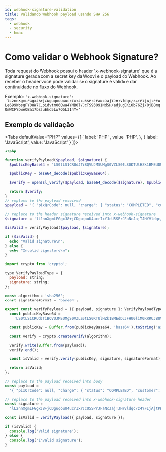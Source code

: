 ```yaml
---
id: webhook-signature-validation
title: Validando Webhook payload usando SHA 256
tags:
  - webhook
  - security
  - hmac
---
```



# Como validar o Webhook Signature?

Toda request do Webhook possui o header 'x-webhook-signature' que é a signature gerada com a secret key da Woovi e o payload do Webhook.
Ao receber o header você pode validar se o signature é válido e dar continuidade no fluxo do Webhook.

Exemplo: `'x-webhook-signature': 'lL2nnXgmLFGgxJ8+jCDguqouU4ucrIxYJcU5SPrJFaNcJajTJHYVldqc/z4YFIjAjtPEALe699WosgPY08W7CLpidvtm06Qwa4YMB0l/DcTS93O91NdSH/adjugEKiOb76Zj/0jB8mqOmWCFYbweOBa17bssuEkd5Lw7Q5L314Y='`

## Exemplo de validação

<Tabs
  defaultValue="PHP"
    values={[
      { label: 'PHP'      , value: 'PHP', },
      { label: 'JavaScript', value: 'JavaScript' }
    ]}>
<TabItem value="PHP" >

```php
<?php

function verifyPayload($payload, $signature) {
  $publicKeyBase64 = 'LS0tLS1CRUdJTiBQVUJMSUMgS0VZLS0tLS0KTUlHZk1BMEdDU3FHU0liM0RRRUJBUVVBQTRHTkFEQ0JpUUtCZ1FDLytOdElranpldnZxRCtJM01NdjNiTFhEdApwdnhCalk0QnNSclNkY2EzcnRBd01jUllZdnhTbmQ3amFnVkxwY3RNaU94UU84aWVVQ0tMU1dIcHNNQWpPL3paCldNS2Jxb0c4TU5waS91M2ZwNnp6MG1jSENPU3FZc1BVVUcxOWJ1VzhiaXM1WloySVpnQk9iV1NwVHZKMGNuajYKSEtCQUE4MkpsbitsR3dTMU13SURBUUFCCi0tLS0tRU5EIFBVQkxJQyBLRVktLS0tLQo=';

  $publicKey = base64_decode($publicKeyBase64);

  $verify = openssl_verify($payload, base64_decode($signature), $publicKey, "sha256WithRSAEncryption");

  return $verify;
}
// replace to the payload received
$payload = '{ "pixQrCode": null, "charge": { "status": "COMPLETED", "customer": { "name": "Antonio Victor", "taxID": { "taxID": "12345678976", "type": "BR:CPF" }, "email": "antoniocliente@example.com", "correlationID": "4979ceba-2132-4292-bd90-bee7fb2125e4" }, "value": 1000, "comment": "Pagamento Woovi", "transactionID": "ea83401ed4834b3ea6f1f283b389af29", "correlationID": "417bae21-3d08-4cdb-9c2d-fee63c89e9e4", "paymentLinkID": "34697ed2-3790-4b60-8512-e7465b142d84", "createdAt": "2021-03-12T12:43:54.528Z", "updatedAt": "2021-03-12T12:44:09.360Z", "brCode": "https://api.woovi.com/openpix/openpix/testing?transactionID=ea83401ed4834b3ea6f1f283b389af29" }, "pix": { "charge": { "status": "COMPLETED", "customer": { "name": "Antonio Victor", "taxID": { "taxID": "12345678976", "type": "BR:CPF" }, "email": "antoniocliente@example.com", "correlationID": "4979ceba-2132-4292-bd90-bee7fb2125e4" }, "value": 1000, "comment": "Pagamento Woovi", "transactionID": "ea83401ed4834b3ea6f1f283b389af29", "correlationID": "417bae21-3d08-4cdb-9c2d-fee63c89e9e4", "paymentLinkID": "34697ed2-3790-4b60-8512-e7465b142d84", "createdAt": "2021-03-12T12:43:54.528Z", "updatedAt": "2021-03-12T12:44:09.360Z" }, "customer": { "correlationID": "9134e286-6f71-427a-bf00-241681624586", "email": "email1@example.com", "name": "Loma", "phone": "+5511999999999", "taxID": { "taxID": "47043622050", "type": "BR:CPF" } }, "payer": { "correlationID": "9134e286-6f71-427a-bf00-241681624586", "email": "email1@example.com", "name": "Loma", "phone": "+5511999999999", "taxID": { "taxID": "47043622050", "type": "BR:CPF" } }, "time": "2021-03-12T12:44:09.269Z", "value": 1, "transactionID": "ea83401ed4834b3ea6f1f283b389af29", "infoPagador": "Woovi testing" }, "company": { "id": "624f46f9e93f9f521c8308d7", "name": "Pizzaria do José", "taxID": "4722767300014" }, "account": { "clientId": "ZOJ64B9B-ZM1W-89MI-4UCI-OP2LVIU6NY75" } }';

// replace to the header signature received into x-webhook-signature
$signature = 'lL2nnXgmLFGgxJ8+jCDguqouU4ucrIxYJcU5SPrJFaNcJajTJHYVldqc/z4YFIjAjtPEALe699WosgPY08W7CLpidvtm06Qwa4YMB0l/DcTS93O91NdSH/adjugEKiOb76Zj/0jB8mqOmWCFYbweOBa17bssuEkd5Lw7Q5L314Y=';

$isValid = verifyPayload($payload, $signature);

if ($isValid) {
  echo "Valid signature\n";
} else {
  echo "Invalid signature\n";
}

```

</TabItem>
<TabItem value="JavaScript">

```jsx
import crypto from 'crypto';

type VerifyPayloadType = {
  payload: string;
  signature: string;
};

const algorithm = 'sha256';
const signatureFormat = 'base64';

export const verifyPayload = ({ payload, signature }: VerifyPayloadType) => {
  const publicKeyBase64 =
    'LS0tLS1CRUdJTiBQVUJMSUMgS0VZLS0tLS0KTUlHZk1BMEdDU3FHU0liM0RRRUJBUVVBQTRHTkFEQ0JpUUtCZ1FDLytOdElranpldnZxRCtJM01NdjNiTFhEdApwdnhCalk0QnNSclNkY2EzcnRBd01jUllZdnhTbmQ3amFnVkxwY3RNaU94UU84aWVVQ0tMU1dIcHNNQWpPL3paCldNS2Jxb0c4TU5waS91M2ZwNnp6MG1jSENPU3FZc1BVVUcxOWJ1VzhiaXM1WloySVpnQk9iV1NwVHZKMGNuajYKSEtCQUE4MkpsbitsR3dTMU13SURBUUFCCi0tLS0tRU5EIFBVQkxJQyBLRVktLS0tLQo=';

  const publicKey = Buffer.from(publicKeyBase64, 'base64').toString('ascii');

  const verify = crypto.createVerify(algorithm);

  verify.write(Buffer.from(payload));
  verify.end();

  const isValid = verify.verify(publicKey, signature, signatureFormat);

  return isValid;
};

// replace to the payload received into body
const payload =
  '{ "pixQrCode": null, "charge": { "status": "COMPLETED", "customer": { "name": "Antonio Victor", "taxID": { "taxID": "12345678976", "type": "BR:CPF" }, "email": "antoniocliente@example.com", "correlationID": "4979ceba-2132-4292-bd90-bee7fb2125e4" }, "value": 1000, "comment": "Pagamento Woovi", "transactionID": "ea83401ed4834b3ea6f1f283b389af29", "correlationID": "417bae21-3d08-4cdb-9c2d-fee63c89e9e4", "paymentLinkID": "34697ed2-3790-4b60-8512-e7465b142d84", "createdAt": "2021-03-12T12:43:54.528Z", "updatedAt": "2021-03-12T12:44:09.360Z", "brCode": "https://api.woovi.com/openpix/openpix/testing?transactionID=ea83401ed4834b3ea6f1f283b389af29" }, "pix": { "charge": { "status": "COMPLETED", "customer": { "name": "Antonio Victor", "taxID": { "taxID": "12345678976", "type": "BR:CPF" }, "email": "antoniocliente@example.com", "correlationID": "4979ceba-2132-4292-bd90-bee7fb2125e4" }, "value": 1000, "comment": "Pagamento Woovi", "transactionID": "ea83401ed4834b3ea6f1f283b389af29", "correlationID": "417bae21-3d08-4cdb-9c2d-fee63c89e9e4", "paymentLinkID": "34697ed2-3790-4b60-8512-e7465b142d84", "createdAt": "2021-03-12T12:43:54.528Z", "updatedAt": "2021-03-12T12:44:09.360Z" }, "customer": { "correlationID": "9134e286-6f71-427a-bf00-241681624586", "email": "email1@example.com", "name": "Loma", "phone": "+5511999999999", "taxID": { "taxID": "47043622050", "type": "BR:CPF" } }, "payer": { "correlationID": "9134e286-6f71-427a-bf00-241681624586", "email": "email1@example.com", "name": "Loma", "phone": "+5511999999999", "taxID": { "taxID": "47043622050", "type": "BR:CPF" } }, "time": "2021-03-12T12:44:09.269Z", "value": 1, "transactionID": "ea83401ed4834b3ea6f1f283b389af29", "infoPagador": "Woovi testing" }, "company": { "id": "624f46f9e93f9f521c8308d7", "name": "Pizzaria do José", "taxID": "4722767300014" }, "account": { "clientId": "ZOJ64B9B-ZM1W-89MI-4UCI-OP2LVIU6NY75" } }';

// replace to the payload received into x-webhook-signature header
const signature =
  'lL2nnXgmLFGgxJ8+jCDguqouU4ucrIxYJcU5SPrJFaNcJajTJHYVldqc/z4YFIjAjtPEALe699WosgPY08W7CLpidvtm06Qwa4YMB0l/DcTS93O91NdSH/adjugEKiOb76Zj/0jB8mqOmWCFYbweOBa17bssuEkd5Lw7Q5L314Y=';

const isValid = verifyPayload({ payload, signature });

if (isValid) {
  console.log('Valid signature');
} else {
  console.log('Invalid signature');
}
```

</TabItem>
</Tabs>
